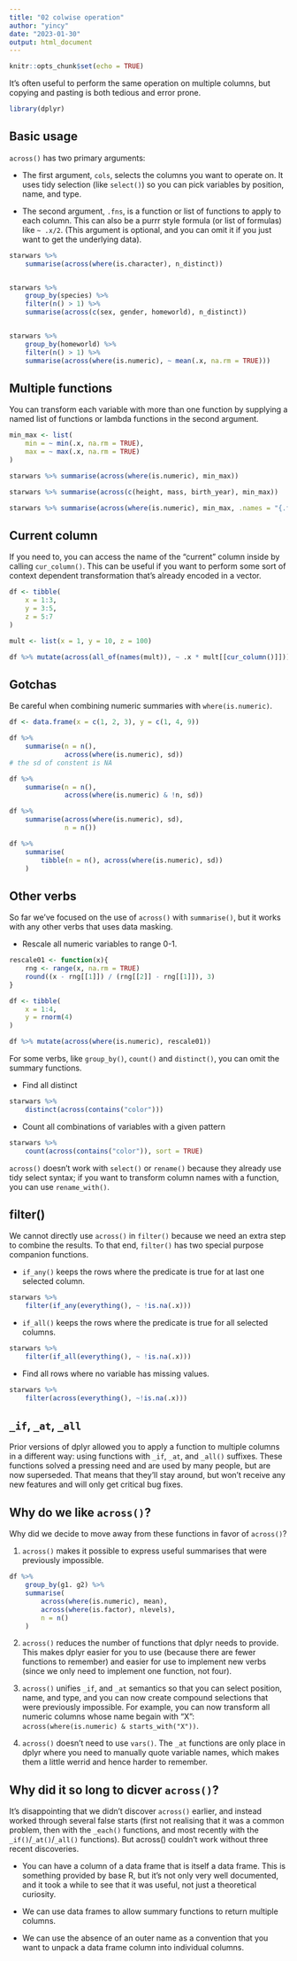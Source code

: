 ```yaml
---
title: "02 colwise operation"
author: "yincy"
date: "2023-01-30"
output: html_document
---
```


```r
knitr::opts_chunk$set(echo = TRUE)
```


It's often useful to perform the same operation on multiple columns, but copying and pasting is both tedious and error prone. 

```r
library(dplyr)
```


## Basic usage
`across()` has two primary arguments:  

- The first argument, `cols`, selects the columns you want to operate on. It uses tidy selection (like `select()`) so you can pick variables by position, name, and type.  

- The second argument, `.fns`, is a function or list of functions to apply to each column. This can also be a purrr style formula (or list of formulas) like `~ .x/2`. (This argument  is optional, and you can omit it if you just want to get the underlying data).  

```r
starwars %>% 
    summarise(across(where(is.character), n_distinct))


starwars %>% 
    group_by(species) %>% 
    filter(n() > 1) %>% 
    summarise(across(c(sex, gender, homeworld), n_distinct))


starwars %>% 
    group_by(homeworld) %>% 
    filter(n() > 1) %>% 
    summarise(across(where(is.numeric), ~ mean(.x, na.rm = TRUE)))
```

## Multiple functions
You can transform each variable with more than one function by supplying a named list of functions or lambda functions in the second argument.  

```r
min_max <- list(
    min = ~ min(.x, na.rm = TRUE), 
    max = ~ max(.x, na.rm = TRUE)
)

starwars %>% summarise(across(where(is.numeric), min_max))

starwars %>% summarise(across(c(height, mass, birth_year), min_max))

starwars %>% summarise(across(where(is.numeric), min_max, .names = "{.fn}.{.col}"))
```


## Current column
If you need to, you can access the name of the "current" column inside by calling `cur_column()`. This can be useful if you want to perform some sort of context dependent transformation that's already encoded in a vector.  

```r
df <- tibble(
    x = 1:3, 
    y = 3:5, 
    z = 5:7
)

mult <- list(x = 1, y = 10, z = 100)

df %>% mutate(across(all_of(names(mult)), ~ .x * mult[[cur_column()]]))
```



## Gotchas
Be careful when combining numeric summaries with `where(is.numeric)`.  

```r
df <- data.frame(x = c(1, 2, 3), y = c(1, 4, 9))

df %>% 
    summarise(n = n(), 
              across(where(is.numeric), sd))
# the sd of constent is NA

df %>% 
    summarise(n = n(), 
              across(where(is.numeric) & !n, sd))

df %>% 
    summarise(across(where(is.numeric), sd), 
              n = n())

df %>% 
    summarise(
        tibble(n = n(), across(where(is.numeric), sd))
    )
```


## Other verbs
So far we've focused on the use of `across()` with `summarise()`, but it works with any other verbs that uses data masking.  


- Rescale all numeric variables to range 0-1.  

```r
rescale01 <- function(x){
    rng <- range(x, na.rm = TRUE)
    round((x - rng[[1]]) / (rng[[2]] - rng[[1]]), 3)
}

df <- tibble(
    x = 1:4, 
    y = rnorm(4)
)

df %>% mutate(across(where(is.numeric), rescale01))
```

For some verbs, like `group_by()`, `count()` and `distinct()`, you can omit the summary functions.  

- Find all distinct

```r
starwars %>% 
    distinct(across(contains("color")))
```


- Count all combinations of variables with a given pattern

```r
starwars %>% 
    count(across(contains("color")), sort = TRUE)
```

`across()` doesn't work with `select()` or `rename()` because they already use tidy select syntax; if you want to transform column names with a function, you can use `rename_with()`.  

## filter()
We cannot directly use `across()` in `filter()` because we need an extra step to combine the results. To that end, `filter()` has two special purpose companion functions.  

- `if_any()` keeps the rows where the predicate is true for at last one selected column.  

```r
starwars %>% 
    filter(if_any(everything(), ~ !is.na(.x)))
```


- `if_all()` keeps the rows where the predicate is true for all selected columns.  
```r
starwars %>% 
    filter(if_all(everything(), ~ !is.na(.x)))
```


- Find all rows where no variable has missing values.  
```r
starwars %>% 
    filter(across(everything(), ~!is.na(.x)))
```


## `_if`, `_at`, `_all`
Prior versions of dplyr allowed you to apply a function to multiple columns in a different way: using functions with `_if`, `_at`, and `_all()` suffixes. These functions solved a pressing need and are used by many people, but are now superseded. That means that they’ll stay around, but won’t receive any new features and will only get critical bug fixes.


## Why do we like `across()`?
Why did we decide to move away from these functions in favor of `across()`?

1. `across()` makes it possible to express useful summarises that were previously impossible. 

```r
df %>% 
    group_by(g1. g2) %>% 
    summarise(
        across(where(is.numeric), mean), 
        across(where(is.factor), nlevels), 
        n = n()
    )
```


2. `across()` reduces the number of functions that dplyr needs to provide. This makes dplyr easier for you to use (because there are fewer functions to remember) and easier for use to implement new verbs (since we only need to implement one function, not four).  

3. `across()` unifies `_if`, and `_at` semantics so that you can select position, name, and type, and you can now create compound selections that were previously impossible. For example, you can now transform all numeric columns whose name begain with "X": `across(where(is.numeric) & starts_with("X"))`.  

4. `across()` doesn't need to use `vars()`. The `_at` functions are only place in dplyr where you need to manually quote variable names, which makes them a little werrid and hence harder to remember.  


## Why did it so long to dicver `across()`?
It’s disappointing that we didn’t discover `across()` earlier, and instead worked through several false starts (first not realising that it was a common problem, then with the `_each()` functions, and most recently with the `_if()`/`_at()`/`_all()` functions). But across() couldn’t work without three recent discoveries.  

- You can have a column of a data frame that is itself a data frame. This is something provided by base R, but it's not only very well documented, and it took a while to see that it was useful, not just a theoretical curiosity. 

- We can use data frames to allow summary functions to return multiple columns.  

- We can use the absence of an outer name as a convention that you want to unpack a data frame column into individual columns.  








